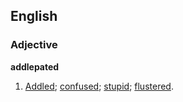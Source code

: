 ==English==
===Adjective===
'''addlepated'''
#[[addle|Addled]]; [[confused]]; [[stupid]]; [[fluster]]ed.